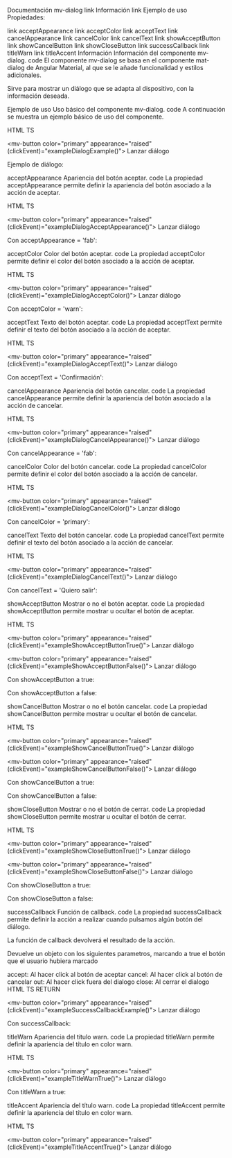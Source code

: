 Documentación mv-dialog
link Información
link Ejemplo de uso
Propiedades:

link acceptAppearance
link acceptColor
link acceptText
link cancelAppearance
link cancelColor
link cancelText
link showAcceptButton
link showCancelButton
link showCloseButton
link successCallback
link titleWarn
link titleAccent
Información
Información del componente mv-dialog.
code
El componente mv-dialog se basa en el componente mat-dialog de Angular Material, al que se le añade funcionalidad y estilos adicionales.

Sirve para mostrar un diálogo que se adapta al dispositivo, con la información deseada.

Ejemplo de uso
Uso básico del componente mv-dialog.
code
A continuación se muestra un ejemplo básico de uso del componente.

HTML
TS

  <mv-button
    color="primary"
    appearance="raised"
    (clickEvent)="exampleDialogExample()">
    Lanzar diálogo
  </mv-button>
  
Ejemplo de diálogo:

acceptAppearance
Apariencia del botón aceptar.
code
La propiedad acceptAppearance permite definir la apariencia del botón asociado a la acción de aceptar.

HTML
TS

  <mv-button
    color="primary"
    appearance="raised"
    (clickEvent)="exampleDialogAcceptAppearance()">
    Lanzar diálogo
  </mv-button>
  
Con acceptAppearance = 'fab':

acceptColor
Color del botón aceptar.
code
La propiedad acceptColor permite definir el color del botón asociado a la acción de aceptar.

HTML
TS

  <mv-button
    color="primary"
    appearance="raised"
    (clickEvent)="exampleDialogAcceptColor()">
    Lanzar diálogo
  </mv-button>
  
Con acceptColor = 'warn':

acceptText
Texto del botón aceptar.
code
La propiedad acceptText permite definir el texto del botón asociado a la acción de aceptar.

HTML
TS

  <mv-button
    color="primary"
    appearance="raised"
    (clickEvent)="exampleDialogAcceptText()">
    Lanzar diálogo
  </mv-button>
  
Con acceptText = 'Confirmación':

cancelAppearance
Apariencia del botón cancelar.
code
La propiedad cancelAppearance permite definir la apariencia del botón asociado a la acción de cancelar.

HTML
TS

  <mv-button
    color="primary"
    appearance="raised"
    (clickEvent)="exampleDialogCancelAppearance()">
    Lanzar diálogo
  </mv-button>
  
Con cancelAppearance = 'fab':

cancelColor
Color del botón cancelar.
code
La propiedad cancelColor permite definir el color del botón asociado a la acción de cancelar.

HTML
TS

  <mv-button
    color="primary"
    appearance="raised"
    (clickEvent)="exampleDialogCancelColor()">
    Lanzar diálogo
  </mv-button>
  
Con cancelColor = 'primary':

cancelText
Texto del botón cancelar.
code
La propiedad cancelText permite definir el texto del botón asociado a la acción de cancelar.

HTML
TS

  <mv-button
    color="primary"
    appearance="raised"
    (clickEvent)="exampleDialogCancelText()">
    Lanzar diálogo
  </mv-button>
  
Con cancelText = 'Quiero salir':

showAcceptButton
Mostrar o no el botón aceptar.
code
La propiedad showAcceptButton permite mostrar u ocultar el botón de aceptar.

HTML
TS

  <mv-button
    color="primary"
    appearance="raised"
    (clickEvent)="exampleShowAcceptButtonTrue()">
    Lanzar diálogo
  </mv-button>

  <mv-button
    color="primary"
    appearance="raised"
    (clickEvent)="exampleShowAcceptButtonFalse()">
    Lanzar diálogo
  </mv-button>
  
Con showAcceptButton a true:

Con showAcceptButton a false:

showCancelButton
Mostrar o no el botón cancelar.
code
La propiedad showCancelButton permite mostrar u ocultar el botón de cancelar.

HTML
TS

  <mv-button
    color="primary"
    appearance="raised"
    (clickEvent)="exampleShowCancelButtonTrue()">
    Lanzar diálogo
  </mv-button>

  <mv-button
    color="primary"
    appearance="raised"
    (clickEvent)="exampleShowCancelButtonFalse()">
    Lanzar diálogo
  </mv-button>
  
Con showCancelButton a true:

Con showCancelButton a false:

showCloseButton
Mostrar o no el botón de cerrar.
code
La propiedad showCloseButton permite mostrar u ocultar el botón de cerrar.

HTML
TS

  <mv-button
    color="primary"
    appearance="raised"
    (clickEvent)="exampleShowCloseButtonTrue()">
    Lanzar diálogo
  </mv-button>

  <mv-button
    color="primary"
    appearance="raised"
    (clickEvent)="exampleShowCloseButtonFalse()">
    Lanzar diálogo
  </mv-button>
  
Con showCloseButton a true:

Con showCloseButton a false:

successCallback
Función de callback.
code
La propiedad successCallback permite definir la acción a realizar cuando pulsamos algún botón del diálogo.

La función de callback devolverá el resultado de la acción.

Devuelve un objeto con los siguientes parametros, marcando a true el botón que el usuario hubiera marcado

accept: Al hacer click al botón de aceptar
cancel: Al hacer click al botón de cancelar
out: Al hacer click fuera del dialogo
close: Al cerrar el dialogo
HTML
TS
RETURN

  <mv-button
    color="primary"
    appearance="raised"
    (clickEvent)="exampleSuccessCallbackExample()">
    Lanzar diálogo
  </mv-button>
  
Con successCallback:

titleWarn
Apariencia del título warn.
code
La propiedad titleWarn permite definir la apariencia del título en color warn.

HTML
TS

  <mv-button
    color="primary"
    appearance="raised"
    (clickEvent)="exampleTitleWarnTrue()">
    Lanzar diálogo
  </mv-button>
  
Con titleWarn a true:

titleAccent
Apariencia del título warn.
code
La propiedad titleAccent permite definir la apariencia del título en color warn.

HTML
TS

  <mv-button
    color="primary"
    appearance="raised"
    (clickEvent)="exampleTitleAccentTrue()">
    Lanzar diálogo
  </mv-button>